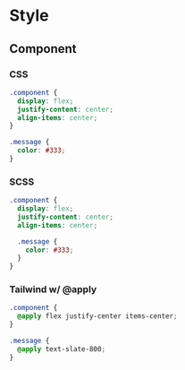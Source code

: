 # Style

## Component

### CSS

```css
.component {
  display: flex;
  justify-content: center;
  align-items: center;
}

.message {
  color: #333;
}
```

### SCSS

```scss
.component {
  display: flex;
  justify-content: center;
  align-items: center;

  .message {
    color: #333;
  }
}
```

### Tailwind w/ @apply

```css
.component {
  @apply flex justify-center items-center;
}

.message {
  @apply text-slate-800;
}
```
